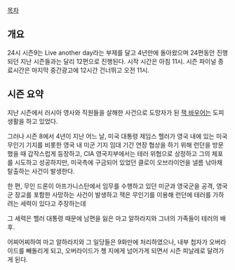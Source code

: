 [[목차]]
== 개요 ==

24시 시즌9는 Live another day라는 부제를 달고 4년만에 돌아왔으며 24편동안 진행되던 지난 시즌들과는 달리 12편으로 진행된다. 시작 시간은 아침 11시. 시즌 파이널 종료시간은 마지막 중간광고에 12시간 건너뛰고 오전 11시.

== 시즌 요약 ==

지난 시즌에서 러시아 영사와 직원들을 살해한 사건으로 도망자가 된 [[잭 바우어]]는 도피 생활을 하고 있었다.

그러나 시즌 8에서 4년이 지난 어느 날, 미국 대통령 제임스 헬러가 영국 내에 있는 미국 무인기 기지를 비롯한 영국 내 미군 기지 임대 기간 연장 협상을 하기 위해 런던을 방문 했을 때 갑작스럽게 등장하고, CIA 영국지부에서는 테러 위협으로 상정하고 그의 체포를 시도하고 성공하지만, 미국측에 구금되어 있었던 클로이 오브라이언을 낼름 낚아채 탈출하는 사건이 발생한다. 

한 편, 무인 드론이 아프가니스탄에서 임무를 수행하고 있던 미군과 영국군을 공격, 영국군 장교를 포함한 사망하는 사건이 발생하고 잭은 무인기를 이용해 런던에 테러를 가하려는 세력이 있다고 주장하는데

그 세력은 헬러 대통령 때문에 남편을 잃은 마고 알하라지와 그녀의 가족들이 테러의 배후.

어찌어찌하여 마고 알하라지와 그 일당들은 9화만에 처리하였으나, 내부 첩자가 오버라이드를 빼돌리게 되고, 오버라이드가 쳉 지에게 넘어가게 되면서 시즌 피날레로 달려가게 된다.

